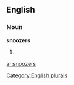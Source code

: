==English==

===Noun===
'''snoozers'''

# {{plural of|[[snoozer]]}}

[[Category:English plurals]]

[[ar:snoozers]]